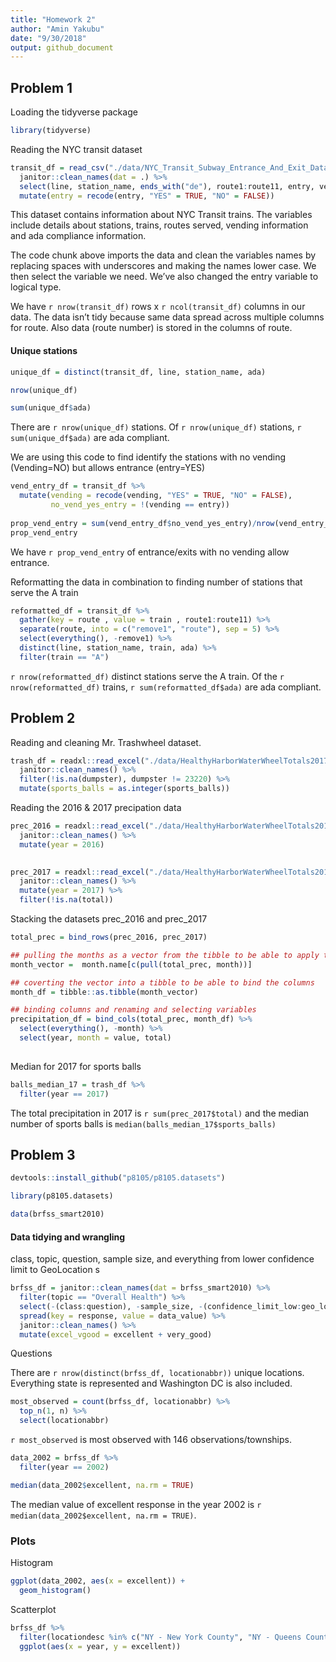 ```yaml
---
title: "Homework 2"
author: "Amin Yakubu"
date: "9/30/2018"
output: github_document
---
```


## Problem 1

Loading the tidyverse package 

```r
library(tidyverse)
```

Reading the NYC transit dataset 

```r
transit_df = read_csv("./data/NYC_Transit_Subway_Entrance_And_Exit_Data.csv") %>% 
  janitor::clean_names(dat = .) %>% 
  select(line, station_name, ends_with("de"), route1:route11, entry, vending, entrance_type, ada ) %>% 
  mutate(entry = recode(entry, "YES" = TRUE, "NO" = FALSE))
```

This dataset contains information about NYC Transit trains. The variables include details about stations, trains, routes served, vending information and ada compliance information. 

The code chunk above imports the data and clean the variables names by replacing spaces with underscores and making the names lower case. We then select the variable we need. We've also changed the entry variable to logical type. 

We have `r nrow(transit_df)` rows x `r ncol(transit_df)` columns in our data. The data isn't tidy because same data spread across multiple columns for route. Also data (route number) is stored in the columns of route. 

#### Unique stations
```r
unique_df = distinct(transit_df, line, station_name, ada)

nrow(unique_df)

sum(unique_df$ada)
```

There are `r nrow(unique_df)` stations. Of  `r nrow(unique_df)` stations,  `r sum(unique_df$ada)` are ada compliant. 


We are using this code to find identify the stations with no vending (Vending=NO) but allows entrance (entry=YES)

```r
vend_entry_df = transit_df %>% 
  mutate(vending = recode(vending, "YES" = TRUE, "NO" = FALSE),
         no_vend_yes_entry = !(vending == entry))
  
prop_vend_entry = sum(vend_entry_df$no_vend_yes_entry)/nrow(vend_entry_df)
prop_vend_entry
```

We have `r prop_vend_entry` of entrance/exits with no vending allow entrance. 

Reformatting the data in combination to finding number of stations that serve the A train

```r

reformatted_df = transit_df %>% 
  gather(key = route , value = train , route1:route11) %>% 
  separate(route, into = c("remove1", "route"), sep = 5) %>% 
  select(everything(), -remove1) %>% 
  distinct(line, station_name, train, ada) %>% 
  filter(train == "A")
```

`r nrow(reformatted_df)` distinct stations serve the A train. Of the `r nrow(reformatted_df)` trains, `r sum(reformatted_df$ada)` are ada compliant. 

## Problem 2

Reading and cleaning Mr. Trashwheel dataset. 

```r
trash_df = readxl::read_excel("./data/HealthyHarborWaterWheelTotals2017-9-26.xlsx", sheet = "Mr. Trash Wheel", cellranger::cell_cols(1:13)) %>% 
  janitor::clean_names() %>% 
  filter(!is.na(dumpster), dumpster != 23220) %>% 
  mutate(sports_balls = as.integer(sports_balls))
```

Reading the 2016 & 2017 precipation data

```r
prec_2016 = readxl::read_excel("./data/HealthyHarborWaterWheelTotals2017-9-26.xlsx", sheet = "2016 Precipitation", range = "A2:B14") %>% 
  janitor::clean_names() %>% 
  mutate(year = 2016)
  

prec_2017 = readxl::read_excel("./data/HealthyHarborWaterWheelTotals2017-9-26.xlsx", sheet = "2017 Precipitation", range = "A2:B14") %>% 
  janitor::clean_names() %>% 
  mutate(year = 2017) %>% 
  filter(!is.na(total))
```

Stacking the datasets prec_2016 and prec_2017

```r
total_prec = bind_rows(prec_2016, prec_2017) 

## pulling the months as a vector from the tibble to be able to apply the month.name function
month_vector =  month.name[c(pull(total_prec, month))]

## coverting the vector into a tibble to be able to bind the columns
month_df = tibble::as.tibble(month_vector) 

## binding columns and renaming and selecting variables
precipitation_df = bind_cols(total_prec, month_df) %>% 
  select(everything(), -month) %>% 
  select(year, month = value, total)
 
```

Median for 2017 for sports balls
```r
balls_median_17 = trash_df %>% 
  filter(year == 2017) 

```

The total precipitation in 2017 is `r sum(prec_2017$total)` and the median number of sports balls is `  median(balls_median_17$sports_balls)`

## Problem 3

```r
devtools::install_github("p8105/p8105.datasets")

library(p8105.datasets)

data(brfss_smart2010)

```

#### Data tidying and wrangling

class, topic, question, sample size, and everything from lower confidence limit to GeoLocation
s
```r
brfss_df = janitor::clean_names(dat = brfss_smart2010) %>% 
  filter(topic == "Overall Health") %>% 
  select(-(class:question), -sample_size, -(confidence_limit_low:geo_location)) %>% 
  spread(key = response, value = data_value) %>% 
  janitor::clean_names() %>% 
  mutate(excel_vgood = excellent + very_good)

```

Questions

There are `r nrow(distinct(brfss_df, locationabbr))` unique locations. Everything state is represented and Washington DC is also included. 

```r
most_observed = count(brfss_df, locationabbr) %>% 
  top_n(1, n) %>% 
  select(locationabbr)

```

`r most_observed` is most observed with 146 observations/townships. 


```r
data_2002 = brfss_df %>% 
  filter(year == 2002)

median(data_2002$excellent, na.rm = TRUE)

```

The median value of excellent response in the year 2002 is `r median(data_2002$excellent, na.rm = TRUE)`.

### Plots

Histogram

```r
ggplot(data_2002, aes(x = excellent)) + 
  geom_histogram()
```

Scatterplot

```r
brfss_df %>% 
  filter(locationdesc %in% c("NY - New York County", "NY - Queens County")) %>% 
  ggplot(aes(x = year, y = excellent))
```






















